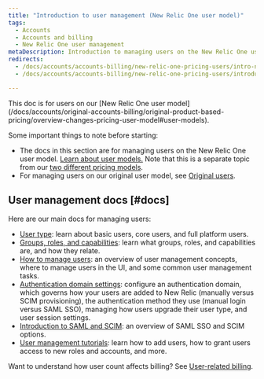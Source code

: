 ```yaml
---
title: "Introduction to user management (New Relic One user model)"
tags:
  - Accounts
  - Accounts and billing
  - New Relic One user management
metaDescription: Introduction to managing users on the New Relic One user model.
redirects:
  - /docs/accounts/accounts-billing/new-relic-one-pricing-users/intro-new-relic-user-management
  - /docs/accounts/accounts-billing/new-relic-one-pricing-users/introduction-managing-users

---
```


<Callout title="New pricing model">
This doc is for users on our [New Relic One user model](/docs/accounts/original-accounts-billing/original-product-based-pricing/overview-changes-pricing-user-model#user-models).
</Callout>

Some important things to note before starting: 

* The docs in this section are for managing users on the New Relic One user model. [Learn about user models.](/docs/accounts/original-accounts-billing/original-product-based-pricing/overview-changes-pricing-user-model#user-models) Note that this is a separate topic from our [two different pricing models](/docs/accounts/original-accounts-billing/original-product-based-pricing/overview-changes-pricing-user-model). 
* For managing users on our original user model, see [Original users](/docs/accounts/original-accounts-billing/original-users-roles). 

## User management docs [#docs]

Here are our main docs for managing users: 

* [User type](/docs/accounts/accounts-billing/new-relic-one-user-management/user-type): learn about basic users, core users, and full platform users. 
* [Groups, roles, and capabilities](/docs/accounts/accounts-billing/new-relic-one-user-management/groups-roles-capabilities): learn what groups, roles, and capabilities are, and how they relate.
* [How to manage users](/docs/accounts/accounts-billing/new-relic-one-pricing-users/manage-user-groups-roles-access-grants): an overview of user management concepts, where to manage users in the UI, and some common user management tasks.
* [Authentication domain settings](/docs/accounts/accounts-billing/new-relic-one-pricing-users/configure-authentication-domains): configure an authentication domain, which governs how your users are added to New Relic (manually versus SCIM provisioning), the authentication method they use (manual login versus SAML SSO), managing how users upgrade their user type, and user session settings.
* [Introduction to SAML and SCIM](/docs/accounts/accounts-billing/new-relic-one-user-management/introduction-saml-scim): an overview of SAML SSO and SCIM options. 
* [User management tutorials](/docs/accounts/accounts-billing/new-relic-one-user-management/tutorial-add-new-user-groups-roles-new-relic-one-user-model): learn how to add users, how to grant users access to new roles and accounts, and more. 

Want to understand how user count affects billing? See [User-related billing](/docs/accounts/accounts-billing/new-relic-one-pricing-users/new-relic-one-pricing-billing#user-count).
